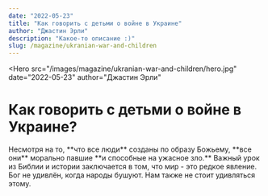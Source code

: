 ```yaml
---
date: "2022-05-23"
title: "Как говорить с детьми о войне в Украине"
author: "Джастин Эрли"
description: "Какое-то описание :)"
slug: /magazine/ukranian-war-and-children
---
```


<Hero
  src="/images/magazine/ukranian-war-and-children/hero.jpg"
  date="2022-05-23"
  author="Джастин Эрли"
>
  # Как говорить <Highlighted color="--accent-green">с детьми</Highlighted> о войне в Украине?
</Hero>

<Quote color="--background-beige" authorName="Konstantin Kudelko">
  <Colored color="--accent-yellow">Несмотря на то,</Colored> **что все люди**
  <Colored color="--accent-yellow">созданы по образу Божьему,</Colored> **все они**
  <Colored color="--accent-yellow">морально павшие</Colored> **и способные на ужасное зло.**
</Quote>

<Verse verseNumber="(Деян. 4:25)">
  Важный урок из Библии и истории заключается в том, что мир - это редкое явление. Бог не удивлён,
  когда народы бушуют. Нам также не стоит удивляться этому.
</Verse>
